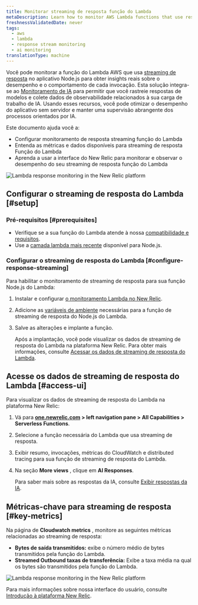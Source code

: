 ```yaml
---
title: Monitorar streaming de resposta função do Lambda
metaDescription: Learn how to monitor AWS Lambda functions that use response streaming in the New Relic.
freshnessValidatedDate: never
tags:
  - aws
  - lambda
  - response stream monitoring
  - ai monitoring
translationType: machine
---
```


Você pode monitorar a função do Lambda AWS que usa [streaming de resposta](https://aws.amazon.com/blogs/compute/introducing-aws-lambda-response-streaming/) no aplicativo Node.js para obter insights reais sobre o desempenho e o comportamento de cada invocação. Esta solução integra-se ao [Monitoramento de IA](/docs/ai-monitoring/intro-to-ai-monitoring/) para permitir que você rastreie respostas de modelos e colete dados de observabilidade relacionados à sua carga de trabalho de IA. Usando esses recursos, você pode otimizar o desempenho do aplicativo sem servidor e manter uma supervisão abrangente dos processos orientados por IA.

Este documento ajuda você a:

* Configurar monitoramento de resposta streaming função do Lambda
* Entenda as métricas e dados disponíveis para streaming de resposta Função do Lambda
* Aprenda a usar a interface do New Relic para monitorar e observar o desempenho do seu streaming de resposta função do Lambda

<img title="New Relic AI Responses page" alt="Lambda response monitoring in the New Relic platform" src="/images/ss-ai-response-page.gif" />

## Configurar o streaming de resposta do Lambda [#setup]

### Pré-requisitos [#prerequisites]

* Verifique se a sua função do Lambda atende à nossa [compatibilidade e requisitos](/docs/serverless-function-monitoring/aws-lambda-monitoring/instrument-lambda-function/compatibility-requirement-lambda-monitoring).
* Use a [camada lambda mais recente](https://layers.newrelic-external.com) disponível para Node.js.

### Configurar o streaming de resposta do Lambda [#configure-response-streaming]

Para habilitar o monitoramento de streaming de resposta para sua função Node.js do Lambda:

1. Instalar e configurar [o monitoramento Lambda no New Relic](/docs/serverless-function-monitoring/aws-lambda-monitoring/instrument-lambda-function/configure-serverless-aws-monitoring).

2. Adicione as [variáveis de ambiente](/docs/serverless-function-monitoring/aws-lambda-monitoring/instrument-lambda-function/env-variables-lambda) necessárias para a função de streaming de resposta do Node.js do Lambda.

3. Salve as alterações e implante a função.

   Após a implantação, você pode visualizar os dados de streaming de resposta do Lambda na plataforma New Relic. Para obter mais informações, consulte [Acessar os dados de streaming de resposta do Lambda](#access-ui).

## Acesse os dados de streaming de resposta do Lambda [#access-ui]

Para visualizar os dados de streaming de resposta do Lambda na plataforma New Relic:

1. Vá para <DNT>**[one.newrelic.com](https://one.newrelic.com) &gt; left navigation pane &gt; All Capabilities &gt; Serverless Functions**</DNT>.

2. Selecione a função necessária do Lambda que usa streaming de resposta.

3. Exibir resumo, invocações, métricas do CloudWatch e distributed tracing para sua função de streaming de resposta do Lambda.

4. Na seção **More views** , clique em **AI Responses**.

   Para saber mais sobre as respostas da IA, consulte [Exibir respostas da IA](/docs/ai-monitoring/explore-ai-data/view-ai-responses).

## Métricas-chave para streaming de resposta [#key-metrics]

Na página de **Cloudwatch metrics** , monitore as seguintes métricas relacionadas ao streaming de resposta:

* **Bytes de saída transmitidos:** exibe o número médio de bytes transmitidos pela função do Lambda.
* **Streamed Outbound taxas de transferência:** Exibe a taxa média na qual os bytes são transmitidos pela função do Lambda.

<img title="New Relic AI Responses page" alt="Lambda response monitoring in the New Relic platform" src="/images/ss-ai-response.webp" />

Para mais informações sobre nossa interface do usuário, consulte [Introdução à plataforma New Relic](/docs/new-relic-solutions/new-relic-one/introduction-new-relic-platform).